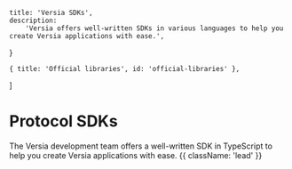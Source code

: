 
    title: 'Versia SDKs',
    description:
        'Versia offers well-written SDKs in various languages to help you create Versia applications with ease.',
}

    { title: 'Official libraries', id: 'official-libraries' },
]

# Protocol SDKs

The Versia development team offers a well-written SDK in TypeScript to help you create Versia applications with ease. {{ className: 'lead' }}

<Libraries />
